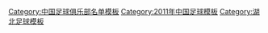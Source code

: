 {{Football squad with groups
|name=2011年中甲分类名单武汉
| bgcolor   = #FF1300
|bordercolor=#000000
| textcolor = #F3F8F7
|title=[[武汉卓尔职业足球俱乐部|<span style="color:#F3F8F7">湖北武汉中博</span>]] — [[2011年中国足球甲级联赛|<span style="color:#F3F8F7">2011年</span>]][[中国足球甲级联赛|<span style="color:#F3F8F7">中甲联赛第 7 名</span>]]
|group1=全年参赛球员
|list1=<div>
{{Football squad2 player|no=1|name=[[吴飞 (足球运动员)|吴飞]]}}
{{Football squad2 player|no=2|name=[[王圣 (足球运动员)|王圣]]}}
{{Football squad2 player|no=3|name=[[蔡曦]]}}
{{Football squad2 player|no=5|name={{flagicon|CRO}} {{en-link|布鲁诺·希克利奇|Bruno Šiklić|布鲁诺}}}}
{{Football squad2 player|no=6|name=[[周熠]]}}
{{Football squad2 player|no=7|name=[[蔡顺 (足球运动员)|蔡顺]]}}
{{Football squad2 player|no=8|name=[[郑斌]]}}
{{Football squad2 player|no=10|name=[[姚翰林]]}}[[File:Captain sports.svg|15px]]
{{Football squad2 player|no=11|name=[[敖飞帆]]}}
{{Football squad2 player|no=12|name=[[桑一非]]}}
{{Football squad2 player|no=13|name=[[金鑫 (足球运动员)|金鑫]]}}
{{Football squad2 player|no=14|name=[[司骏]]}}
{{Football squad2 player|no=15|name=[[梅方]]}}
{{Football squad2 player|no=16|name=[[吴龑|吴-{龑}-]]}}
{{Football squad2 player|no=17|name=[[朱子森]]}}
{{Football squad2 player|no=18|name=[[李行 (足球运动员)|李行]]}}
{{Football squad2 player|no=19|name=[[黄洁 (足球运动员)|黄洁]]}}
{{Football squad2 player|no=20|name=[[饶尧]]}}
{{Football squad2 player|no=21|name=[[王鹏 (1990年)|王鹏]]}}
{{Football squad2 player|no=22|name=[[丁润山]]}}
{{Football squad2 player|no=23|name=[[宋勰]]}}
{{Football squad2 player|no=24|name=[[胡卓伟 (足球运动员)|胡卓伟]]}}
{{Football squad2 player|no=25|name=[[王康 (足球运动员)|王康]]}}
{{Football squad2 player|no=26|name=[[柯钊]]}}
{{Football squad2 player|no=27|name=[[袁明灿]]}}
{{Football squad2 player|no=28|name=[[周燎]]}}
{{Football squad2 player|no=29|name=[[夏添]]}}
{{Football squad2 player|no=30|name=[[张啸笑]]}}
{{Football squad2 player|no=31|name={{flagicon|BRA}} [[维森特]]}}
{{Football squad2 player|no=32|name=[[董志远]]}}
{{Football squad2 player|no=33|name=[[杨世麟]]}}
{{Football squad2 player|no=34|name=[[王小诗]]}}
{{Football squad2 player|no=35|name=[[刘杰 (足球运动员)|刘杰]]}}
{{Football squad2 player|no=36|name=[[刘舜 (足球运动员)|刘舜]]}}
{{Football squad2 player|no=37|name=[[曲少言]]}}
</div>
|group2=夏季转入球员
|list2=<div>
{{Football squad2 player|no=38|name=[[姜胜]]}}
</div>
|group3=夏季转出球员
|list3=<div>
{{Football squad2 player|no=9|name={{flagicon|SVN}} [[何塞·本科]]}}
</div>
|group4=主教练
|list4=[[李晓]]<small>（至第 11 轮）</small>；{{flagicon|BRA}} [[何塞·卡洛斯·德·奥利维拉|卡洛斯]]
}}
<noinclude>
{{DEFAULTSORT:Wuhan Zall F.C. Squad 2011}}
[[Category:中国足球俱乐部名单模板]]
[[Category:2011年中国足球模板]]
[[Category:湖北足球模板]]
</noinclude>